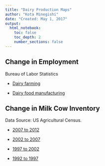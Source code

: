 ```yaml
---
title: "Dairy Production Maps"
author: "Kota Minegishi"
date: "Created: May 1, 2017"
output: 
  html_notebook:
    toc: false
    toc_depth: 2
    number_sections: false
---
```



## Change in Employment
Bureau of Labor Statistics

* <a href="html/employment_dairy_farming.html" target="_blank" >Dairy farming</a>

* <a href="html/employment_dairy_food_mf.html" target="_blank" >Dairy food manufacturing</a>


## Change in Milk Cow Inventory 
Data Source: US Agricultural Census.

* <a href="html/change_cow_inventory_2007_2012.html" target="_blank" >2007 to 2012</a>

* <a href="html/change_cow_inventory_2007_2012.html" target="_blank" >2002 to 2007</a>

* <a href="html/change_cow_inventory_2007_2012.html" target="_blank" >1997 to 2002</a>

* <a href="html/change_cow_inventory_2007_2012.html" target="_blank" >1992 to 1997</a>


